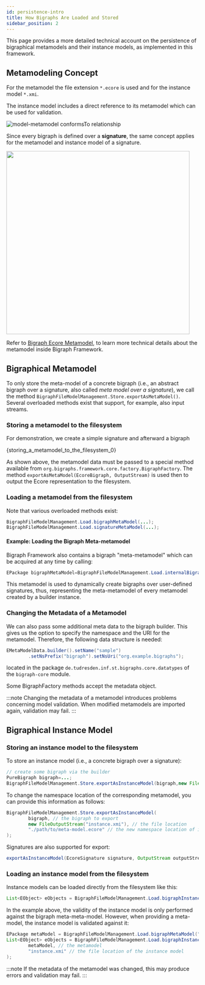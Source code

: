 ```yaml
---
id: persistence-intro
title: How Bigraphs Are Loaded and Stored
sidebar_position: 2
---
```




This page provides a more detailed technical account on the persistence of bigraphical metamodels and their instance models,
as implemented in this framework.

## Metamodeling Concept

For the metamodel the file extension `*.ecore` is used and for the instance model `*.xmi`.

The instance model includes a direct reference to its metamodel which can be used for validation.

![model-metamodel conformsTo relationship](../assets/persistence/model-metamodel.png)

Since every bigraph is defined over a **signature**,
the same concept applies for the metamodel and instance model of a signature.

<img width="480"
     src="https://raw.githubusercontent.com/bigraph-toolkit-suite/bigraphs.bigraph-ecore-metamodel/55f9b4a6e2fc89322caf595a35b5e4f27cf5a773/etc/metamodel-workflow.png" />

Refer to [Bigraph Ecore Metamodel](https://github.com/bigraph-toolkit-suite/bigraphs.bigraph-ecore-metamodel?tab=readme-ov-file#how-to-use-the-specification), to learn more technical details about the metamodel inside Bigraph Framework.

## Bigraphical Metamodel

To only store the meta-model of a concrete bigraph (i.e., an abstract bigraph over a signature, also called *meta model
over a signature*), we call the method `BigraphFileModelManagement.Store.exportAsMetaModel()`.
Several overloaded methods exist that support, for example, also input streams.

### Storing a metamodel to the filesystem

For demonstration, we create a simple signature and afterward a bigraph

<CodeBlock className="language-java">{storing_a_metamodel_to_the_filesystem_0}</CodeBlock>

As shown above, the metamodel data must be passed to a special method available from `org.bigraphs.framework.core.factory.BigraphFactory`.
The method `exportAsMetaModel(EcoreBigraph, OutputStream)` is used then to output the Ecore representation to the filesystem.

### Loading a metamodel from the filesystem

Note that various overloaded methods exist:

```java
BigraphFileModelManagement.Load.bigraphMetaModel(...);
BigraphFileModelManagement.Load.signatureMetaModel(...);
```

#### Example: Loading the Bigraph Meta-metamodel

Bigraph Framework also contains a bigraph "meta-metamodel" which can be acquired at any time by calling:

```java
EPackage bigraphMetaModel=BigraphFileModelManagement.Load.internalBigraphMetaMetaModel();
```

This metamodel is used to dynamically create bigraphs over user-defined signatures, thus, representing the
meta-metamodel of every metamodel created by a builder instance.

### Changing the Metadata of a Metamodel

We can also pass some additional meta data to the bigraph builder.
This gives us the option to specify the namespace and the URI for the metamodel.
Therefore, the following data structure is needed:

```java
EMetaModelData.builder().setName("sample")
        .setNsPrefix("bigraph").setNsUri("org.example.bigraphs");
```

located in the package `de.tudresden.inf.st.bigraphs.core.datatypes` of the `bigraph-core` module.

Some BigraphFactory methods accept the metadata object.

:::note
Changing the metadata of a metamodel introduces problems concerning model validation.
When modified metamodels are imported again, validation may fail.
:::

## Bigraphical Instance Model

### Storing an instance model to the filesystem

To store an instance model (i.e., a concrete bigraph over a signature):

```java
// create some bigraph via the builder
PureBigraph bigraph=...;
BigraphFileModelManagement.Store.exportAsInstanceModel(bigraph,new FileOutputStream("instance-model.xmi"));
```

To change the namespace location of the corresponding metamodel, you can provide this information as follows:

```java
BigraphFileModelManagement.Store.exportAsInstanceModel(
        bigraph, // the bigraph to export
        new FileOutputStream("instance.xmi"), // the file location
        "./path/to/meta-model.ecore" // the new namespace location of its metamodel
);
```

Signatures are also supported for export:

```java
exportAsInstanceModel(EcoreSignature signature, OutputStream outputStream)
```

### Loading an instance model from the filesystem

Instance models can be loaded directly from the filesystem like this:

```java
List<EObject> eObjects = BigraphFileModelManagement.Load.bigraphInstanceModel("instance.xmi");
```

In the example above, the validity of the instance model is only performed against the bigraph meta-meta-model. However,
when providing a meta-model, the instance model is validated against it:

```java
EPackage metaModel = BigraphFileModelManagement.Load.bigraphMetaModel("meta-model.ecore");
List<EObject> eObjects = BigraphFileModelManagement.Load.bigraphInstanceModel(
        metaModel, // the metamodel
        "instance.xmi" // the file location of the instance model
);
```

:::note
If the metadata of the metamodel was changed, this may produce errors and validation may fail.
:::

